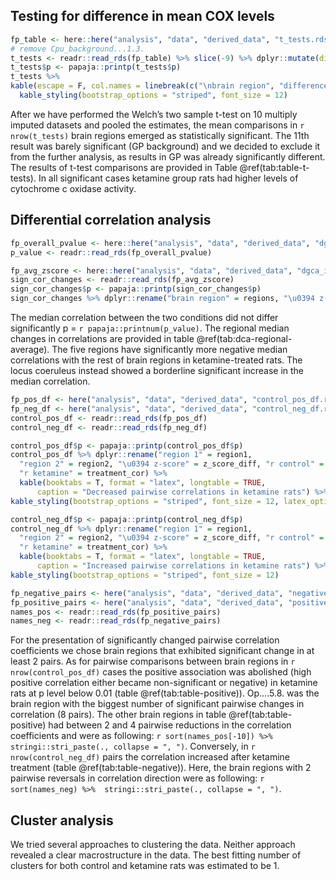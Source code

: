 
## Testing for difference in mean COX levels

```r
fp_table <- here::here("analysis", "data", "derived_data", "t_tests.rds")
# remove Cpu_background...1.3.
t_tests <- readr::read_rds(fp_table) %>% slice(-9) %>% dplyr::mutate(diff = paste(papaja::printnum(`mean difference`), '\u00B1', papaja::printnum(se))) %>% dplyr::select(-(5:8)) %>% dplyr::select(1, starts_with("diff"), everything()) 
t_tests$p <- papaja::printp(t_tests$p)
t_tests %>% 
kable(escape = F, col.names = linebreak(c("\nbrain region", "difference of the\nmeans \u00B1 SE", "\nt", "\ndf", "\np"), align = "c"), booktabs = T, format = "latex", caption = "Significant t-test results") %>% 
  kable_styling(bootstrap_options = "striped", font_size = 12)
```


After we have performed the Welch's two sample t-test on 10 multiply imputed datasets and pooled the estimates, the mean comparisons in `r nrow(t_tests)` brain regions emerged as statistically significant. The 11th result was barely significant (GP background) and we decided to exclude it from the further analysis, as results in GP was already significantly different. The results of t-test comparisons are provided in Table \@ref(tab:table-t-tests). In all significant cases ketamine group rats had higher levels of cytochrome c oxidase activity.

## Differential correlation analysis
```r
fp_overall_pvalue <- here::here("analysis", "data", "derived_data", "dgca_imputed_overall_pvalue.rds")
p_value <- readr::read_rds(fp_overall_pvalue) 
```

```r
fp_avg_zscore <- here::here("analysis", "data", "derived_data", "dgca_imputed_ave_zscore.rds")
sign_cor_changes <- readr::read_rds(fp_avg_zscore)
sign_cor_changes$p <- papaja::printp(sign_cor_changes$p)
sign_cor_changes %>% dplyr::rename("brain region" = regions, "\u0394 z-score" = z_score_diff) %>% papaja::apa_table(escape = FALSE, caption = "Regional median changes in correlation")
```


The median correlation between the two conditions did not differ significantly p = `r papaja::printnum(p_value)`. The regional median changes in correlations are provided in table \@ref(tab:dca-regional-average). The five regions have significantly more negative median correlations with the rest of brain regions in ketamine-treated rats. The locus coeruleus instead showed a borderline significant increase in the median correlation.

```r
fp_pos_df <- here("analysis", "data", "derived_data", "control_pos_df.rds")
fp_neg_df <- here("analysis", "data", "derived_data", "control_neg_df.rds")
control_pos_df <- readr::read_rds(fp_pos_df)
control_neg_df <- readr::read_rds(fp_neg_df)
```

```r
control_pos_df$p <- papaja::printp(control_pos_df$p)
control_pos_df %>% dplyr::rename("region 1" = region1,
  "region 2" = region2, "\u0394 z-score" = z_score_diff, "r control" = control_cor, 
  "r ketamine" = treatment_cor) %>% 
  kable(booktabs = T, format = "latex", longtable = TRUE,
      caption = "Decreased pairwise correlations in ketamine rats") %>%
kable_styling(bootstrap_options = "striped", font_size = 12, latex_options = "repeat_header")
```

```r
control_neg_df$p <- papaja::printp(control_neg_df$p) 
control_neg_df %>% dplyr::rename("region 1" = region1,
  "region 2" = region2, "\u0394 z-score" = z_score_diff, "r control" = control_cor, 
  "r ketamine" = treatment_cor) %>% 
  kable(booktabs = T, format = "latex", longtable = TRUE,
      caption = "Increased pairwise correlations in ketamine rats") %>%
kable_styling(bootstrap_options = "striped", font_size = 12)
```

```r
fp_negative_pairs <- here("analysis", "data", "derived_data", "negative_pairs.rds")
fp_positive_pairs <- here("analysis", "data", "derived_data", "positive_pairs.rds")
names_pos <- readr::read_rds(fp_positive_pairs)
names_neg <- readr::read_rds(fp_negative_pairs)
```

For the presentation of significantly changed pairwise correlation coefficients we chose brain regions that exhibited significant change in at least 2 pairs. 
As for pairwise comparisons between brain regions in `r nrow(control_pos_df)` cases the positive association was abolished (high positive correlation either became non-significant or negative) in ketamine rats at p level below 0.01 (table \@ref(tab:table-positive)). Op....5.8. was the brain region with the biggest number of significant pairwise changes in correlation (8 pairs). The other brain regions in table \@ref(tab:table-positive) had between 2 and 4 pairwise reductions in the correlation coefficients and were as following: `r sort(names_pos[-10]) %>%  stringi::stri_paste(., collapse = ", ")`. Conversely, in `r nrow(control_neg_df)` pairs the correlation increased after ketamine treatment (table \@ref(tab:table-negative)). Here, the brain regions with 2 pairwise reversals in correlation direction were as following: `r sort(names_neg) %>%  stringi::stri_paste(., collapse = ", ")`.

## Cluster analysis
We tried several approaches to clustering the data. Neither approach revealed a clear macrostructure in the data. The best fitting number of clusters for both control and ketamine rats was estimated to be 1.  
